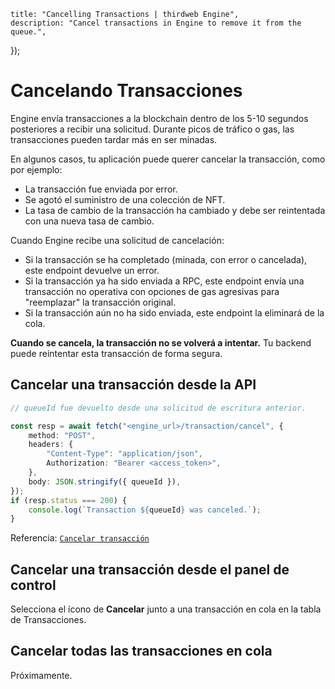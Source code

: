 
	title: "Cancelling Transactions | thirdweb Engine",
	description: "Cancel transactions in Engine to remove it from the queue.",
});

# Cancelando Transacciones

Engine envía transacciones a la blockchain dentro de los 5-10 segundos posteriores a recibir una solicitud. Durante picos de tráfico o gas, las transacciones pueden tardar más en ser minadas.

En algunos casos, tu aplicación puede querer cancelar la transacción, como por ejemplo:

- La transacción fue enviada por error.
- Se agotó el suministro de una colección de NFT.
- La tasa de cambio de la transacción ha cambiado y debe ser reintentada con una nueva tasa de cambio.

Cuando Engine recibe una solicitud de cancelación:

- Si la transacción se ha completado (minada, con error o cancelada), este endpoint devuelve un error.
- Si la transacción ya ha sido enviada a RPC, este endpoint envía una transacción no operativa con opciones de gas agresivas para "reemplazar" la transacción original.
- Si la transacción aún no ha sido enviada, este endpoint la eliminará de la cola.

**Cuando se cancela, la transacción no se volverá a intentar.** Tu backend puede reintentar esta transacción de forma segura.

## Cancelar una transacción desde la API

```typescript
// queueId fue devuelto desde una solicitud de escritura anterior.

const resp = await fetch("<engine_url>/transaction/cancel", {
	method: "POST",
	headers: {
		"Content-Type": "application/json",
		Authorization: "Bearer <access_token>",
	},
	body: JSON.stringify({ queueId }),
});
if (resp.status === 200) {
	console.log(`Transaction ${queueId} was canceled.`);
}
```

Referencia: [`Cancelar transacción`](https://thirdweb-engine.apidocumentation.com/reference#tag/transaction/POST/transaction/cancel)

## Cancelar una transacción desde el panel de control

Selecciona el ícono de **Cancelar** junto a una transacción en cola en la tabla de Transacciones.

<DocImage src={cancelTxImage} />

## Cancelar todas las transacciones en cola

Próximamente.

